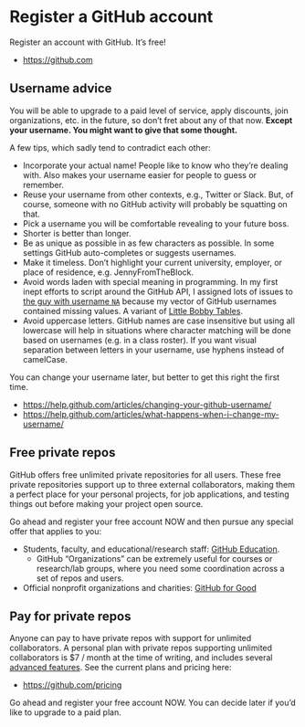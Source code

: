 # Register a GitHub account {#github-acct}

Register an account with GitHub. It's free!

  * <https://github.com>

## Username advice

You will be able to upgrade to a paid level of service, apply discounts, join organizations, etc. in the future, so don't fret about any of that now. **Except your username. You might want to give that some thought.**

A few tips, which sadly tend to contradict each other:

  * Incorporate your actual name! People like to know who they're dealing with. Also makes your username easier for people to guess or remember.
  * Reuse your username from other contexts, e.g., Twitter or Slack. But, of course, someone with no GitHub activity will probably be squatting on that.
  * Pick a username you will be comfortable revealing to your future boss.
  * Shorter is better than longer.
  * Be as unique as possible in as few characters as possible. In some settings GitHub auto-completes or suggests usernames.
  * Make it timeless. Don't highlight your current university, employer, or place of residence, e.g. JennyFromTheBlock.
  * Avoid words laden with special meaning in programming. In my first inept efforts to script around the GitHub API, I assigned lots of issues to [the guy with username `NA`](https://github.com/na) because my vector of GitHub usernames contained missing values. A variant of [Little Bobby Tables](https://xkcd.com/327/).
  * Avoid uppercase letters. GitHub names are case insensitive but using all lowercase will help in situations where character matching will be done based on usernames (e.g. in a class roster). If you want visual separation between letters in your username, use hyphens instead of camelCase.

You can change your username later, but better to get this right the first time.

  * <https://help.github.com/articles/changing-your-github-username/>
  * <https://help.github.com/articles/what-happens-when-i-change-my-username/>

## Free private repos

GitHub offers free unlimited private repositories for all users. These free private repositories support up to three external collaborators, making them a perfect place for your personal projects, for job applications, and testing things out before making your project open source.

Go ahead and register your free account NOW and then pursue any special offer that applies to you:

  * Students, faculty, and educational/research staff: [GitHub Education](https://education.github.com).
    - GitHub "Organizations" can be extremely useful for courses or research/lab groups, where you need some coordination across a set of repos and users.
  * Official nonprofit organizations and charities: [GitHub for Good](https://github.com/nonprofit)
  
## Pay for private repos

Anyone can pay to have private repos with support for unlimited collaborators. A personal plan with private repos supporting unlimited collaborators is $7 / month at the time of writing, and includes several [advanced features](https://help.github.com/articles/github-s-products/#github-pro). See the current plans and pricing here:

  * <https://github.com/pricing>

Go ahead and register your free account NOW. You can decide later if you'd like to upgrade to a paid plan.
